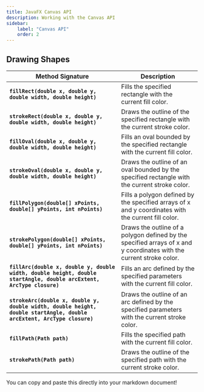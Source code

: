 ```yaml
---
title: JavaFX Canvas API
description: Working with the Canvas API
sidebar:
    label: "Canvas API"
    order: 2
---
```


## Drawing Shapes

| Method Signature                                                                 | Description                                                                                         |
|----------------------------------------------------------------------------------|-----------------------------------------------------------------------------------------------------|
| **`fillRect(double x, double y, double width, double height)`**               | Fills the specified rectangle with the current fill color.                                         |
| **`strokeRect(double x, double y, double width, double height)`**             | Draws the outline of the specified rectangle with the current stroke color.                        |
| **`fillOval(double x, double y, double width, double height)`**               | Fills an oval bounded by the specified rectangle with the current fill color.                     |
| **`strokeOval(double x, double y, double width, double height)`**             | Draws the outline of an oval bounded by the specified rectangle with the current stroke color.     |
| **`fillPolygon(double[] xPoints, double[] yPoints, int nPoints)`**            | Fills a polygon defined by the specified arrays of x and y coordinates with the current fill color.|
| **`strokePolygon(double[] xPoints, double[] yPoints, int nPoints)`**          | Draws the outline of a polygon defined by the specified arrays of x and y coordinates with the current stroke color. |
| **`fillArc(double x, double y, double width, double height, double startAngle, double arcExtent, ArcType closure)`** | Fills an arc defined by the specified parameters with the current fill color.                     |
| **`strokeArc(double x, double y, double width, double height, double startAngle, double arcExtent, ArcType closure)`** | Draws the outline of an arc defined by the specified parameters with the current stroke color.    |
| **`fillPath(Path path)`**                                                       | Fills the specified path with the current fill color.                                             |
| **`strokePath(Path path)`**                                                     | Draws the outline of the specified path with the current stroke color.                             |


You can copy and paste this directly into your markdown document!
